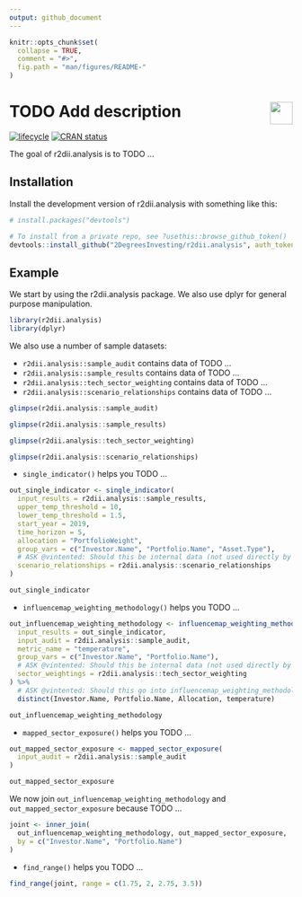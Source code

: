 ```yaml
---
output: github_document 
---
```

<!-- README.md is generated from README.Rmd. Please edit that file -->

```r
knitr::opts_chunk$set(
  collapse = TRUE,
  comment = "#>",
  fig.path = "man/figures/README-"
)
```

# <img src="https://i.imgur.com/3jITMq8.png" align="right" height=40 /> TODO Add description

<!-- badges: start -->
[![lifecycle](https://img.shields.io/badge/lifecycle-experimental-orange.svg)](https://www.tidyverse.org/lifecycle/#experimental)
[![CRAN status](https://www.r-pkg.org/badges/version/r2dii.analysis)](https://CRAN.R-project.org/package=r2dii.analysis)
<!-- badges: end -->

The goal of r2dii.analysis is to TODO ...

## Installation

Install the development version of r2dii.analysis with something like this:

```r
# install.packages("devtools")

# To install from a private repo, see ?usethis::browse_github_token()
devtools::install_github("2DegreesInvesting/r2dii.analysis", auth_token = "abc")
```

## Example

We start by using the r2dii.analysis package. We also use dplyr for general purpose manipulation.

```r
library(r2dii.analysis)
library(dplyr)
```

We also use a number of sample datasets:

* `r2dii.analysis::sample_audit` contains data of TODO ...
* `r2dii.analysis::sample_results` contains data of TODO ...
* `r2dii.analysis::tech_sector_weighting` contains data of TODO ...
* `r2dii.analysis::scenario_relationships` contains data of TODO ...

```r
glimpse(r2dii.analysis::sample_audit)

glimpse(r2dii.analysis::sample_results)

glimpse(r2dii.analysis::tech_sector_weighting)

glimpse(r2dii.analysis::scenario_relationships)
```

* `single_indicator()` helps you TODO ...

```r
out_single_indicator <- single_indicator(
  input_results = r2dii.analysis::sample_results,
  upper_temp_threshold = 10,
  lower_temp_threshold = 1.5,
  start_year = 2019,
  time_horizon = 5,
  allocation = "PortfolioWeight",
  group_vars = c("Investor.Name", "Portfolio.Name", "Asset.Type"),
  # ASK @vintented: Should this be internal data (not used directly by users?)
  scenario_relationships = r2dii.analysis::scenario_relationships
)

out_single_indicator
```

* `influencemap_weighting_methodology()` helps you TODO ...

```r
out_influencemap_weighting_methodology <- influencemap_weighting_methodology(
  input_results = out_single_indicator,
  input_audit = r2dii.analysis::sample_audit,
  metric_name = "temperature",
  group_vars = c("Investor.Name", "Portfolio.Name"),
  # ASK @vintented: Should this be internal data (not used directly by users?)
  sector_weightings = r2dii.analysis::tech_sector_weighting
) %>% 
  # ASK @vintented: Should this go into influencemap_weighting_methodology()?
  distinct(Investor.Name, Portfolio.Name, Allocation, temperature)

out_influencemap_weighting_methodology
```

* `mapped_sector_exposure()` helps you TODO ...

```r
out_mapped_sector_exposure <- mapped_sector_exposure(
  input_audit = r2dii.analysis::sample_audit
)

out_mapped_sector_exposure
```

We now join `out_influencemap_weighting_methodology` and `out_mapped_sector_exposure` because TODO ...

```r
joint <- inner_join(
  out_influencemap_weighting_methodology, out_mapped_sector_exposure, 
  by = c("Investor.Name", "Portfolio.Name")
)
```

* `find_range()` helps you TODO ...

```r
find_range(joint, range = c(1.75, 2, 2.75, 3.5))
```



